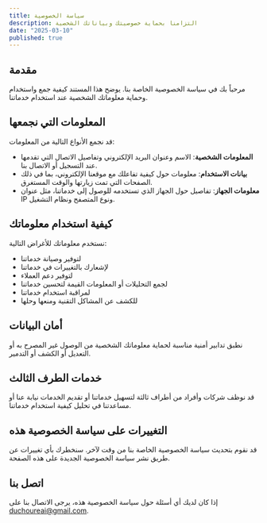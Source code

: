 ```yaml
---
title: سياسة الخصوصية
description: التزامنا بحماية خصوصيتك وبياناتك الشخصية
date: "2025-03-10"
published: true
---
```


## مقدمة

مرحباً بك في سياسة الخصوصية الخاصة بنا. يوضح هذا المستند كيفية جمع واستخدام وحماية معلوماتك الشخصية عند استخدام خدماتنا.

## المعلومات التي نجمعها

قد نجمع الأنواع التالية من المعلومات:

- **المعلومات الشخصية**: الاسم وعنوان البريد الإلكتروني وتفاصيل الاتصال التي تقدمها عند التسجيل أو الاتصال بنا.
- **بيانات الاستخدام**: معلومات حول كيفية تفاعلك مع موقعنا الإلكتروني، بما في ذلك الصفحات التي تمت زيارتها والوقت المستغرق.
- **معلومات الجهاز**: تفاصيل حول الجهاز الذي تستخدمه للوصول إلى خدماتنا، مثل عنوان IP ونوع المتصفح ونظام التشغيل.

## كيفية استخدام معلوماتك

نستخدم معلوماتك للأغراض التالية:

- لتوفير وصيانة خدماتنا
- لإشعارك بالتغييرات في خدماتنا
- لتوفير دعم العملاء
- لجمع التحليلات أو المعلومات القيمة لتحسين خدماتنا
- لمراقبة استخدام خدماتنا
- للكشف عن المشاكل التقنية ومنعها وحلها

## أمان البيانات

نطبق تدابير أمنية مناسبة لحماية معلوماتك الشخصية من الوصول غير المصرح به أو التعديل أو الكشف أو التدمير.

## خدمات الطرف الثالث

قد نوظف شركات وأفراد من أطراف ثالثة لتسهيل خدماتنا أو تقديم الخدمات نيابة عنا أو مساعدتنا في تحليل كيفية استخدام خدماتنا.

## التغييرات على سياسة الخصوصية هذه

قد نقوم بتحديث سياسة الخصوصية الخاصة بنا من وقت لآخر. سنخطرك بأي تغييرات عن طريق نشر سياسة الخصوصية الجديدة على هذه الصفحة.

## اتصل بنا

إذا كان لديك أي أسئلة حول سياسة الخصوصية هذه، يرجى الاتصال بنا على duchoureai@gmail.com.
